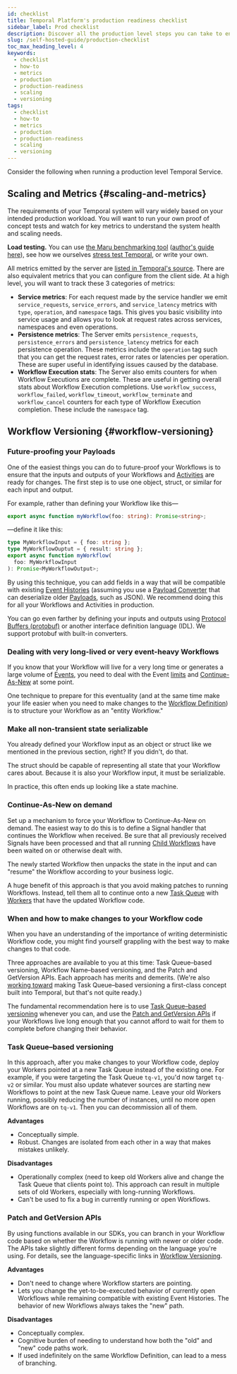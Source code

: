 ```yaml
---
id: checklist
title: Temporal Platform's production readiness checklist
sidebar_label: Prod checklist
description: Discover all the production level steps you can take to ensure a smooth deployment.
slug: /self-hosted-guide/production-checklist
toc_max_heading_level: 4
keywords:
  - checklist
  - how-to
  - metrics
  - production
  - production-readiness
  - scaling
  - versioning
tags:
  - checklist
  - how-to
  - metrics
  - production
  - production-readiness
  - scaling
  - versioning
---
```


Consider the following when running a production level Temporal Service.

## Scaling and Metrics {#scaling-and-metrics}

The requirements of your Temporal system will vary widely based on your intended production workload.
You will want to run your own proof of concept tests and watch for key metrics to understand the system health and scaling needs.

**Load testing.** You can use [the Maru benchmarking tool](https://github.com/temporalio/maru/) ([author's guide here](https://mikhail.io/2021/03/maru-load-testing-tool-for-temporal-workflows/)), see how we ourselves [stress test Temporal](https://temporal.io/blog/temporal-deep-dive-stress-testing/), or write your own.

All metrics emitted by the server are [listed in Temporal's source](https://github.com/temporalio/temporal/blob/main/common/metrics/defs.go).
There are also equivalent metrics that you can configure from the client side.
At a high level, you will want to track these 3 categories of metrics:

- **Service metrics**: For each request made by the service handler we emit `service_requests`, `service_errors`, and `service_latency` metrics with `type`, `operation`, and `namespace` tags.
  This gives you basic visibility into service usage and allows you to look at request rates across services, namespaces and even operations.
- **Persistence metrics**: The Server emits `persistence_requests`, `persistence_errors` and `persistence_latency` metrics for each persistence operation.
  These metrics include the `operation` tag such that you can get the request rates, error rates or latencies per operation.
  These are super useful in identifying issues caused by the database.
- **Workflow Execution stats**: The Server also emits counters for when Workflow Executions are complete.
  These are useful in getting overall stats about Workflow Execution completions.
  Use `workflow_success`, `workflow_failed`, `workflow_timeout`, `workflow_terminate` and `workflow_cancel` counters for each type of Workflow Execution completion.
  These include the `namespace` tag.

## Workflow Versioning {#workflow-versioning}

### Future-proofing your Payloads

One of the easiest things you can do to future-proof your Workflows is to ensure that the inputs and outputs of your Workflows and [Activities](/activities) are ready for changes.
The first step is to use one object, struct, or similar for each input and output.

For example, rather than defining your Workflow like this—

```typescript
export async function myWorkflow(foo: string): Promise<string>;
```

—define it like this:

```typescript
type MyWorkflowInput = { foo: string };
type MyWorkflowOuptut = { result: string };
export async function myWorkflow(
  foo: MyWorkflowInput
): Promise<MyWorkflowOutput>;
```

By using this technique, you can add fields in a way that will be compatible with existing [Event Histories](/workflows#event-history) (assuming you use a [Payload Converter](/dataconversion#payload-converter) that can deserialize older [Payloads](/dataconversion#payload), such as JSON).
We recommend doing this for all your Workflows and Activities in production.

You can go even farther by defining your inputs and outputs using [Protocol Buffers (protobuf)](https://protobuf.dev/) or another interface definition language (IDL).
We support protobuf with built-in converters.

### Dealing with very long-lived or very event-heavy Workflows

If you know that your Workflow will live for a very long time or generates a large volume of [Events](/workflows#event), you need to deal with the Event [limits](/workflows#limits) and [Continue-As-New](/workflows#continue-as-new) at some point.

One technique to prepare for this eventuality (and at the same time make your life easier when you need to make changes to the [Workflow Definition](/workflows#workflow-definition)) is to structure your Workflow as an "entity Workflow."

### Make all non-transient state serializable

You already defined your Workflow input as an object or struct like we mentioned in the previous section, right?
If you didn't, do that.

The struct should be capable of representing all state that your Workflow cares about.
Because it is also your Workflow input, it must be serializable.

In practice, this often ends up looking like a state machine.

### Continue-As-New on demand

Set up a mechanism to force your Workflow to Continue-As-New on demand.
The easiest way to do this is to define a Signal handler that continues the Workflow when received.
Be sure that all previously received Signals have been processed and that all running [Child Workflows](/encyclopedia/child-workflows) have been waited on or otherwise dealt with.

The newly started Workflow then unpacks the state in the input and can "resume" the Workflow according to your business logic.

A huge benefit of this approach is that you avoid making patches to running Workflows.
Instead, tell them all to continue onto a new [Task Queue](/workers#task-queue) with [Workers](/workers) that have the updated Workflow code.

### When and how to make changes to your Workflow code

When you have an understanding of the importance of writing deterministic Workflow code, you might find yourself grappling with the best way to make changes to that code.

Three approaches are available to you at this time: Task Queue–based versioning, Workflow Name–based versioning, and the Patch and GetVersion APIs.
Each approach has merits and demerits.
(We're also [working toward](https://github.com/temporalio/proposals/blob/master/versioning/worker-versions.md) making Task Queue–based versioning a first-class concept built into Temporal, but that's not quite ready.)

The fundamental recommendation here is to use [Task Queue–based versioning](#task-queuebased-versioning) whenever you can, and use the [Patch and GetVersion APIs](#patch-and-getversion-apis) if your Workflows live long enough that you cannot afford to wait for them to complete before changing their behavior.

### Task Queue–based versioning

In this approach, after you make changes to your Workflow code, deploy your Workers pointed at a new Task Queue instead of the existing one.
For example, if you were targeting the Task Queue `tq-v1`, you'd now target `tq-v2` or similar.
You must also update whatever sources are starting new Workflows to point at the new Task Queue name.
Leave your old Workers running, possibly reducing the number of instances, until no more open Workflows are on `tq-v1`.
Then you can decommission all of them.

**Advantages**

- Conceptually simple.
- Robust.
  Changes are isolated from each other in a way that makes mistakes unlikely.

**Disadvantages**

- Operationally complex (need to keep old Workers alive and change the Task Queue that clients point to).
  This approach can result in multiple sets of old Workers, especially with long-running Workflows.
- Can't be used to fix a bug in currently running or open Workflows.

### Patch and GetVersion APIs

By using functions available in our SDKs, you can branch in your Workflow code based on whether the Workflow is running with newer or older code.
The APIs take slightly different forms depending on the language you're using.
For details, see the language-specific links in [Workflow Versioning](/workflows#workflow-versioning).

**Advantages**

- Don't need to change where Workflow starters are pointing.
- Lets you change the yet-to-be-executed behavior of currently open Workflows while remaining compatible with existing Event Histories.
  The behavior of new Workflows always takes the "new" path.

**Disadvantages**

- Conceptually complex.
- Cognitive burden of needing to understand how both the "old" and "new" code paths work.
- If used indefinitely on the same Workflow Definition, can lead to a mess of branching.
